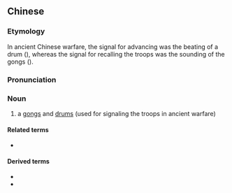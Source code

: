 ==Chinese==
{{zh-forms}}

===Etymology===
In ancient Chinese warfare, the signal for advancing was the beating of a drum ({{zh-l|擊鼓}}), whereas the signal for recalling the troops was the sounding of the gongs ({{zh-l|鳴金}}).

===Pronunciation===
{{zh-pron
|m=jīngǔ
|cat=n
}}

===Noun===
{{zh-noun}}

# {{lb|zh|archaic}} a [[gong]]s and [[drum]]s (used for signaling the troops in ancient warfare)

====Related terms====
* {{zh-l|鳴金}}

====Derived terms====
* {{zh-l|金鼓齊鳴}}
* {{zh-l|金鼓喧天}}